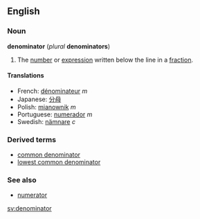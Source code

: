 == English ==
=== Noun ===
'''denominator''' (''plural'' '''denominators''')

# {{arithmetic}} The [[number]] or [[expression]] written below the line in a [[fraction]].

==== Translations ====
*French: [[dénominateur]] ''m''
*Japanese: [[分母]]
*Polish: [[mianownik]] ''m''
*Portuguese: [[numerador]] ''m''
*Swedish: [[nämnare]] ''c''

=== Derived terms ===
* [[common denominator]]
* [[lowest common denominator]]

=== See also ===
* [[numerator]]

[[sv:denominator]]